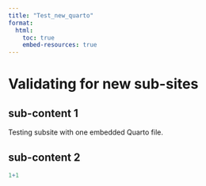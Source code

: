 ```yaml
---
title: "Test_new_quarto"
format:
  html:
    toc: true
    embed-resources: true
---
```


# Validating for new sub-sites

## sub-content 1

Testing subsite with one embedded Quarto file.

## sub-content 2

```r
1+1
```
